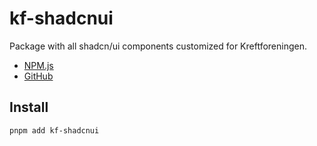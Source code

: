 
<Meta title="kf-shadcnui/Introduction" />

# kf-shadcnui

Package with all shadcn/ui components customized for Kreftforeningen.

- [NPM.js](https://www.npmjs.com/package/kf-shadcnui)
- [GitHub](https://github.com/kreftforeningen/kf-shadcnui)

## Install

```
pnpm add kf-shadcnui
```
